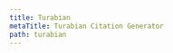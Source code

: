 ```yaml
---
title: Turabian
metaTitle: Turabian Citation Generator
path: turabian
---
```

<?xml version="1.0" encoding="utf-8"?><style xmlns="http://purl.org/net/xbiblio/csl" class="note" version="1.0" demote-non-dropping-particle="sort-only" default-locale="en-US"><info><title>Turabian 8th edition (full note)</title><id>http://www.zotero.org/styles/turabian-fullnote-bibliography</id><link href="http://www.zotero.org/styles/turabian-fullnote-bibliography" rel="self"/><link href="http://www.press.uchicago.edu/books/turabian/turabian_citationguide.html" rel="documentation"/><author><name>Elena Razlogova</name><email>elena.razlogova@gmail.com</email></author><contributor><name>Sebastian Karcher</name></contributor><contributor><name>Brenton M. Wiernik</name></contributor><category citation-format="note"/><category field="history"/><summary>Turabian note style, a variant of Chicago for students</summary><updated>2021-12-31T11:50:55+00:00</updated><rights license="http://creativecommons.org/licenses/by-sa/3.0/">This work is licensed under a Creative Commons Attribution-ShareAlike 3.0 License</rights></info><locale><terms><term name="editor" form="verb-short">ed.</term><term name="translator" form="verb-short">trans.</term><term name="translator" form="short">trans.</term></terms></locale><macro name="editor-translator"><group delimiter=", "><choose><if variable="author"><names variable="editor" delimiter=", "><label form="verb-short" suffix=" "/><name and="text" delimiter=", "/></names><choose><if variable="container-author"><group><names variable="container-author"><label form="verb-short" prefix=" " suffix=" "/><name and="text" delimiter=", "/></names></group></if></choose></if></choose><choose><if variable="author editor" match="any"><names variable="translator" delimiter=", "><label form="verb-short" suffix=" "/><name and="text" delimiter=", "/></names></if></choose></group></macro><macro name="secondary-contributors-note"><choose><if type="chapter paper-conference" match="none"><text macro="editor-translator"/></if></choose></macro><macro name="container-contributors-note"><choose><if type="chapter paper-conference" match="any"><text macro="editor-translator"/></if></choose></macro><macro name="secondary-contributors"><choose><if type="chapter paper-conference" match="none"><group delimiter=". "><choose><if variable="author"><names variable="editor" delimiter=". "><label form="verb" text-case="capitalize-first" suffix=" "/><name and="text" delimiter=", "/></names></if></choose><choose><if variable="author editor" match="any"><names variable="translator" delimiter=". "><label form="verb" text-case="capitalize-first" suffix=" "/><name and="text" delimiter=", "/></names></if></choose></group></if></choose></macro><macro name="container-contributors"><choose><if type="chapter paper-conference" match="any"><group delimiter=", "><choose><if variable="author"><names variable="editor" delimiter=", "><label form="verb" suffix=" "/><name and="text" delimiter=", "/></names><choose><if variable="container-author"><group><names variable="container-author"><label form="verb-short" prefix=" " suffix=" "/><name and="text" delimiter=", "/></names></group></if></choose></if></choose><choose><if variable="author editor" match="any"><names variable="translator" delimiter=", "><label form="verb" suffix=" "/><name and="text" delimiter=", "/></names></if></choose></group></if></choose></macro><macro name="recipient-note"><names variable="recipient" delimiter=", "><label form="verb" prefix=" " suffix=" "/><name and="text" delimiter=", "/></names></macro><macro name="contributors-note"><names variable="author"><name and="text" sort-separator=", " delimiter=", "/><label form="short" prefix=", "/><substitute><names variable="editor"/><names variable="translator"/></substitute></names><text macro="recipient-note"/></macro><macro name="recipient"><choose><if type="personal_communication"><choose><if variable="genre"><text variable="genre" text-case="capitalize-first"/></if><else><text term="letter" text-case="capitalize-first"/></else></choose></if></choose><text macro="recipient-note" prefix=" "/></macro><macro name="contributors"><names variable="author"><name name-as-sort-order="first" and="text" sort-separator=", " delimiter=", " delimiter-precedes-last="always"/><label form="short" prefix=", "/><substitute><names variable="editor"/><names variable="translator"/></substitute></names><text macro="recipient" prefix=". "/></macro><macro name="recipient-short"><names variable="recipient"><label form="verb" prefix=" " suffix=" "/><name form="short" and="text" delimiter=", "/></names></macro><macro name="contributors-short"><names variable="author"><name form="short" and="text" delimiter=", "/><substitute><names variable="editor"/><names variable="translator"/></substitute></names><text macro="recipient-short"/></macro><macro name="contributors-sort"><names variable="author"><name name-as-sort-order="all" and="text" sort-separator=", " delimiter=", " delimiter-precedes-last="always"/><substitute><names variable="editor"/><names variable="translator"/></substitute></names></macro><macro name="interviewer-note"><names variable="interviewer" delimiter=", "><label form="verb" prefix=" " suffix=" "/><name and="text" delimiter=", "/></names></macro><macro name="interviewer"><names variable="interviewer" delimiter=", "><label form="verb" prefix=" " text-case="capitalize-first" suffix=" "/><name and="text" delimiter=", "/></names></macro><macro name="title-note"><choose><if variable="title" match="none"><text variable="genre"/></if><else-if type="bill book graphic legal_case legislation motion_picture report song" match="any"><text variable="title" font-style="italic" text-case="title"/></else-if><else><text variable="title" quotes="true" text-case="title"/></else></choose></macro><macro name="title"><choose><if variable="title" match="none"><choose><if type="personal_communication" match="none"><text variable="genre" text-case="capitalize-first"/></if></choose></if><else-if type="bill book graphic legal_case legislation motion_picture report song" match="any"><text variable="title" font-style="italic" text-case="title"/></else-if><else><text variable="title" quotes="true" text-case="title"/></else></choose></macro><macro name="title-short"><choose><if variable="title" match="none"><choose><if type="interview"><text term="interview"/></if><else-if type="manuscript speech" match="any"><text variable="genre" form="short"/></else-if><else-if type="personal_communication"><text macro="issued"/></else-if></choose></if><else-if type="bill book graphic legal_case legislation motion_picture report song" match="any"><text variable="title" form="short" font-style="italic" text-case="title"/></else-if><else><text variable="title" form="short" quotes="true" text-case="title"/></else></choose></macro><macro name="description-note"><group delimiter=", "><text macro="interviewer-note"/><text variable="medium"/><choose><if variable="title" match="none"/><else-if type="thesis speech" match="any"/><else><text variable="genre"/></else></choose></group></macro><macro name="description"><group delimiter=", "><group delimiter=". "><text macro="interviewer"/><text variable="medium" text-case="capitalize-first"/></group><choose><if variable="title" match="none"/><else-if type="thesis speech" match="any"/><else><text variable="genre" text-case="capitalize-first"/></else></choose></group></macro><macro name="container-title-note"><choose><if type="chapter paper-conference" match="any"><text term="in" suffix=" "/></if></choose><choose><if type="legal_case" match="none"><choose><if type="article-journal article-magazine" match="none"><text variable="container-title" font-style="italic" text-case="title"/></if><else><text variable="container-title" font-style="italic"/></else></choose></if></choose></macro><macro name="container-title"><choose><if type="chapter paper-conference" match="any"><text term="in" text-case="capitalize-first" suffix=" "/></if></choose><choose><if type="legal_case" match="none"><choose><if type="article-journal article-magazine" match="none"><text variable="container-title" font-style="italic" text-case="title"/></if><else><text variable="container-title" font-style="italic"/></else></choose></if></choose></macro><macro name="collection-title"><text variable="collection-title"/><text variable="collection-number" prefix=" "/></macro><macro name="edition-note"><choose><if type="bill book chapter graphic legal_case legislation motion_picture paper-conference report song" match="any"><choose><if is-numeric="edition"><group delimiter=" "><number variable="edition" form="ordinal"/><text term="edition" form="short"/></group></if><else><text variable="edition" suffix="."/></else></choose></if></choose></macro><macro name="edition"><choose><if type="bill book chapter graphic legal_case legislation motion_picture paper-conference report song" match="any"><choose><if is-numeric="edition"><group delimiter=" "><number variable="edition" form="ordinal"/><text term="edition" form="short"/></group></if><else><text variable="edition" text-case="capitalize-first" suffix="."/></else></choose></if></choose></macro><macro name="locators-note"><choose><if type="article-journal"><text variable="volume" prefix=" "/><group prefix=", "><text term="issue" form="short" suffix=" "/><number variable="issue"/></group></if><else-if type="legal_case"><text variable="volume" prefix=", "/><text variable="container-title" prefix=" "/><text variable="page" prefix=" "/><text variable="locator" prefix=", "/></else-if><else-if type="bill book chapter graphic legal_case legislation motion_picture paper-conference report song" match="any"><group prefix=", " delimiter=", "><text macro="edition-note"/><group><text term="volume" form="short" suffix=" "/><number variable="volume" form="numeric"/></group><choose><if variable="locator" match="none"><group><number variable="number-of-volumes" form="numeric"/><text term="volume" form="short" prefix=" " plural="true"/></group></if></choose></group></else-if></choose></macro><macro name="locators"><choose><if type="article-journal"><text variable="volume" prefix=" "/><text variable="issue" prefix=", no. "/></if><else-if type="legal_case"><text variable="volume" prefix=", "/><text variable="container-title" prefix=" "/><text variable="page" prefix=" "/></else-if><else-if type="bill book graphic legal_case legislation motion_picture report song" match="any"><group prefix=". " delimiter=". "><text macro="edition"/><group><text term="volume" form="short" text-case="capitalize-first" suffix=" "/><number variable="volume" form="numeric"/></group><group><number variable="number-of-volumes" form="numeric"/><text term="volume" form="short" prefix=" " plural="true"/></group></group></else-if><else-if type="chapter paper-conference" match="any"><group prefix=". " delimiter=". "><choose><if variable="page" match="none"><group><text term="volume" form="short" text-case="capitalize-first" suffix=" "/><number variable="volume" form="numeric"/></group></if></choose><text macro="edition"/></group></else-if></choose></macro><macro name="locators-newspaper"><choose><if type="article-newspaper"><group delimiter=", "><group delimiter=" "><text variable="edition"/><text term="edition"/></group><group><text term="section" form="short" suffix=" "/><text variable="section"/></group></group></if></choose></macro><macro name="event"><group delimiter=" "><choose><if variable="genre"><text term="presented at"/></if><else><text term="presented at" text-case="capitalize-first"/></else></choose><text variable="event"/></group></macro><macro name="publisher"><choose><if type="thesis"><text variable="publisher"/></if><else><group delimiter=": "><text variable="publisher-place"/><text variable="publisher"/></group></else></choose></macro><macro name="originally-published"><group delimiter=", "><group delimiter=": "><text variable="original-publisher-place"/><text variable="original-publisher"/></group><choose><if is-uncertain-date="original-date"><date variable="original-date" form="numeric" date-parts="year" prefix="[" suffix="?]"/></if><else><date variable="original-date" form="numeric" date-parts="year"/></else></choose></group></macro><macro name="reprint-note"><choose><if variable="original-date issued" match="all"><choose><if variable="original-publisher original-publisher-place" match="none"><text value="repr."/></if></choose></if></choose></macro><macro name="reprint"><choose><if variable="original-date issued" match="all"><text value="reprint" text-case="capitalize-first"/></if></choose></macro><macro name="issued"><choose><if variable="issued"><choose><if type="graphic report" match="any"><date variable="issued"><date-part name="month" suffix=" "/><date-part name="day" suffix=", "/><date-part name="year"/></date></if><else-if type="legal_case"><text variable="authority" suffix=" "/><date variable="issued"><date-part name="year"/></date></else-if><else-if type="bill book chapter graphic legal_case legislation motion_picture paper-conference report song thesis" match="any"><date variable="issued"><date-part name="year"/></date></else-if><else><date variable="issued"><date-part name="month" suffix=" "/><date-part name="day" suffix=", "/><date-part name="year"/></date></else></choose></if><else><text term="no date" form="short"/></else></choose></macro><macro name="point-locators-subsequent"><group><choose><if locator="page" match="none"><choose><if type="bill book graphic legal_case legislation motion_picture report song" match="any"><choose><if variable="volume"><group><text term="volume" form="short" suffix=" "/><number variable="volume" form="numeric"/><label variable="locator" form="short" prefix=", " suffix=" "/></group></if><else><label variable="locator" form="short" suffix=" "/></else></choose></if></choose></if><else-if type="bill book graphic legal_case legislation motion_picture report song" match="any"><number variable="volume" form="numeric" suffix=":"/></else-if></choose><text variable="locator"/></group></macro><macro name="point-locators"><choose><if variable="locator" match="none"><text macro="pages"/></if><else-if type="article-journal"><text variable="locator" prefix=": "/></else-if><else-if type="legal_case"/><else><group prefix=", "><choose><if locator="page" match="none"><label variable="locator" form="short" suffix=" "/></if></choose><text variable="locator"/></group></else></choose></macro><macro name="pages"><choose><if type="article-journal"><text variable="page" prefix=": "/></if><else-if type="chapter paper-conference" match="any"><text variable="page" prefix=", "/></else-if></choose></macro><macro name="locators-chapter"><choose><if type="chapter paper-conference" match="any"><choose><if variable="page"><text variable="volume" suffix=":"/><text variable="page"/></if></choose></if></choose></macro><macro name="locators-journal"><choose><if type="article-journal"><text variable="page" prefix=": "/></if></choose></macro><macro name="archive-note"><group delimiter=", "><text variable="archive_location"/><text variable="archive"/><text variable="archive-place"/></group></macro><macro name="archive"><group delimiter=". "><text variable="archive_location" text-case="capitalize-first"/><text variable="archive"/><text variable="archive-place"/></group></macro><macro name="issue-note"><choose><if type="article-journal legal_case" match="any"><text macro="issued" prefix=" (" suffix=")"/></if><else-if variable="publisher-place publisher" match="any"><group prefix=" (" suffix=")" delimiter=", "><group delimiter=" "><choose><if variable="title" match="none"/><else-if type="thesis speech" match="any"><text variable="genre"/></else-if></choose><text macro="event"/></group><group delimiter="; "><text macro="originally-published"/><group delimiter=", "><text macro="reprint-note"/><text macro="publisher"/></group></group><text macro="issued"/></group></else-if><else-if type="webpage" match="none"><text macro="issued" prefix=", "/></else-if></choose></macro><macro name="issue"><choose><if type="article-journal legal_case" match="any"><text macro="issued" prefix=" (" suffix=")"/></if><else-if type="speech"><choose><if variable="title" match="none"/><else><text variable="genre" text-case="capitalize-first" prefix=". "/></else></choose><text macro="event" prefix=" "/><text variable="event-place" prefix=", "/><text macro="issued" prefix=", "/></else-if><else-if variable="publisher-place publisher" match="any"><group prefix=". " delimiter=", "><choose><if type="thesis"><text variable="genre" text-case="capitalize-first"/></if></choose><group delimiter=". "><text macro="originally-published"/><group delimiter=", "><text macro="reprint"/><text macro="publisher"/></group></group><text macro="issued"/></group></else-if><else-if type="webpage" match="none"><text macro="issued" prefix=", "/></else-if></choose></macro><macro name="access-note"><group delimiter=", "><choose><if type="graphic report" match="any"><text macro="archive-note"/></if><else-if type="article-journal article-magazine article-newspaper bill book chapter graphic legal_case legislation motion_picture paper-conference report song thesis" match="none"><text macro="archive-note"/></else-if></choose><choose><if type="legal_case" match="none"><choose><if variable="URL"><group delimiter=", "><group><choose><if type="webpage"><date variable="issued" prefix="last modified "><date-part name="month" suffix=" "/><date-part name="day" suffix=", "/><date-part name="year"/></date></if></choose></group><group><text term="accessed" suffix=" "/><date variable="accessed"><date-part name="month" suffix=" "/><date-part name="day" suffix=", "/><date-part name="year"/></date></group><text variable="URL"/></group></if></choose></if></choose></group></macro><macro name="access"><group delimiter=". "><choose><if type="graphic report" match="any"><text macro="archive"/></if><else-if type="article-journal article-magazine article-newspaper bill book chapter graphic legal_case legislation motion_picture paper-conference report song thesis" match="none"><text macro="archive"/></else-if></choose><choose><if type="legal_case" match="none"><choose><if variable="URL"><group delimiter=". "><group><choose><if type="webpage"><date variable="issued" prefix="Last modified "><date-part name="month" suffix=" "/><date-part name="day" suffix=", "/><date-part name="year"/></date></if></choose></group><group><text term="accessed" suffix=" " text-case="capitalize-first"/><date variable="accessed"><date-part name="month" suffix=" "/><date-part name="day" suffix=", "/><date-part name="year"/></date></group><text variable="URL"/></group></if></choose></if></choose></group></macro><citation et-al-min="4" et-al-use-first="1" disambiguate-add-names="true"><layout suffix="." delimiter="; "><choose><if position="ibid-with-locator"><group delimiter=", "><text term="ibid"/><text macro="point-locators-subsequent"/></group></if><else-if position="ibid"><text term="ibid"/></else-if><else-if position="subsequent"><group delimiter=", "><text macro="contributors-short"/><text macro="title-short"/><text macro="point-locators-subsequent"/></group></else-if><else><group delimiter=", "><text macro="contributors-note"/><text macro="title-note"/><text macro="description-note"/><text macro="secondary-contributors-note"/><text macro="container-title-note"/><text macro="container-contributors-note"/></group><text macro="locators-note"/><text macro="collection-title" prefix=", "/><text macro="issue-note"/><text macro="locators-newspaper" prefix=", "/><text macro="point-locators"/><text macro="access-note" prefix=", "/></else></choose></layout></citation><bibliography hanging-indent="true" et-al-min="11" et-al-use-first="7" subsequent-author-substitute="&#8212;&#8212;&#8212;" entry-spacing="1"><sort><key macro="contributors-sort"/><key variable="title"/><key variable="genre"/><key variable="issued"/></sort><layout suffix="."><group delimiter=". "><text macro="contributors"/><text macro="title"/><text macro="description"/><text macro="secondary-contributors"/><group delimiter=", "><text macro="container-title"/><text macro="container-contributors"/><text macro="locators-chapter"/></group></group><text macro="locators"/><text macro="collection-title" prefix=". "/><text macro="issue"/><text macro="locators-newspaper" prefix=", "/><text macro="locators-journal"/><text macro="access" prefix=". "/></layout></bibliography></style>
